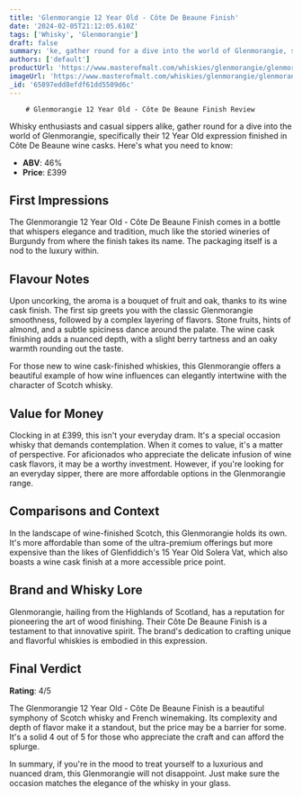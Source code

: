 ```yaml
---
title: 'Glenmorangie 12 Year Old - Côte De Beaune Finish'
date: '2024-02-05T21:12:05.610Z'
tags: ['Whisky', 'Glenmorangie']
draft: false
summary: 'ke, gather round for a dive into the world of Glenmorangie, specifically their 12 Year Old expression finished in Côte De Beaune w...'
authors: ['default']
productUrl: 'https://www.masterofmalt.com/whiskies/glenmorangie/glenmorangie-12-year-old-cote-de-beaune-finish-whisky/'
imageUrl: 'https://www.masterofmalt.com/whiskies/glenmorangie/glenmorangie-12-year-old-cote-de-beaune-finish-whisky.jpg'
_id: '65897edd8efdf61dd5509d6c'
---
```


        # Glenmorangie 12 Year Old - Côte De Beaune Finish Review

Whisky enthusiasts and casual sippers alike, gather round for a dive into the world of Glenmorangie, specifically their 12 Year Old expression finished in Côte De Beaune wine casks. Here's what you need to know:

- **ABV**: 46%
- **Price**: £399

## First Impressions

The Glenmorangie 12 Year Old - Côte De Beaune Finish comes in a bottle that whispers elegance and tradition, much like the storied wineries of Burgundy from where the finish takes its name. The packaging itself is a nod to the luxury within.

## Flavour Notes

Upon uncorking, the aroma is a bouquet of fruit and oak, thanks to its wine cask finish. The first sip greets you with the classic Glenmorangie smoothness, followed by a complex layering of flavors. Stone fruits, hints of almond, and a subtle spiciness dance around the palate. The wine cask finishing adds a nuanced depth, with a slight berry tartness and an oaky warmth rounding out the taste.

For those new to wine cask-finished whiskies, this Glenmorangie offers a beautiful example of how wine influences can elegantly intertwine with the character of Scotch whisky.

## Value for Money

Clocking in at £399, this isn't your everyday dram. It's a special occasion whisky that demands contemplation. When it comes to value, it's a matter of perspective. For aficionados who appreciate the delicate infusion of wine cask flavors, it may be a worthy investment. However, if you're looking for an everyday sipper, there are more affordable options in the Glenmorangie range.

## Comparisons and Context

In the landscape of wine-finished Scotch, this Glenmorangie holds its own. It's more affordable than some of the ultra-premium offerings but more expensive than the likes of Glenfiddich's 15 Year Old Solera Vat, which also boasts a wine cask finish at a more accessible price point.

## Brand and Whisky Lore

Glenmorangie, hailing from the Highlands of Scotland, has a reputation for pioneering the art of wood finishing. Their Côte De Beaune Finish is a testament to that innovative spirit. The brand's dedication to crafting unique and flavorful whiskies is embodied in this expression.

## Final Verdict

**Rating**: 4/5

The Glenmorangie 12 Year Old - Côte De Beaune Finish is a beautiful symphony of Scotch whisky and French winemaking. Its complexity and depth of flavor make it a standout, but the price may be a barrier for some. It's a solid 4 out of 5 for those who appreciate the craft and can afford the splurge.

In summary, if you're in the mood to treat yourself to a luxurious and nuanced dram, this Glenmorangie will not disappoint. Just make sure the occasion matches the elegance of the whisky in your glass.
